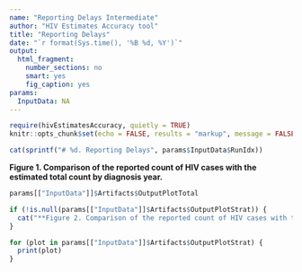 ```yaml
---
name: "Reporting Delays Intermediate"
author: "HIV Estimates Accuracy tool"
title: "Reporting Delays"
date: "`r format(Sys.time(), '%B %d, %Y')`"
output:
  html_fragment:
    number_sections: no
    smart: yes
    fig_caption: yes
params:
  InputData: NA 
---
```

```r
require(hivEstimatesAccuracy, quietly = TRUE)
knitr::opts_chunk$set(echo = FALSE, results = "markup", message = FALSE, warning = FALSE, include = TRUE, fig.height = 4, fig.width = 10)
```

```r
cat(sprintf("# %d. Reporting Delays", params$InputData$RunIdx))
```

**Figure 1. Comparison of the reported count of HIV cases with the estimated total count by diagnosis year.**
```r
params[["InputData"]]$Artifacts$OutputPlotTotal
```

```r
if (!is.null(params[["InputData"]]$Artifacts$OutputPlotStrat)) {
  cat("**Figure 2. Comparison of the reported count of HIV cases with the estimated total count by diagnosis year and stratum.**")
}
```

```r
for (plot in params[["InputData"]]$Artifacts$OutputPlotStrat) {
  print(plot)
}
```
